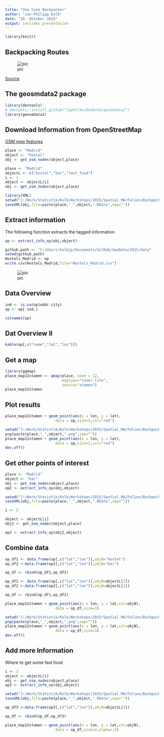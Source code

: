 ```yaml
---
title: "Use Case Backpacker"
author: "Jan-Philipp Kolb"
date: "20. Oktober 2015"
output: ioslides_presentation
---
```


```r
library(knitr)
```

## Backpacking Routes

![pic](http://www.indietraveller.co/wp-content/uploads/2014/11/download-930x473.jpg)

[Source](http://www.indietraveller.co/map-of-where-to-go-backpacking/)

## The geosmdata2 package

```r
library(devtools)
# devtools::install_github("Japhilko/GeoData/geosmdata2")
library(geosmdata2)
```

## Download Information from OpenStreetMap

[OSM map features](http://wiki.openstreetmap.org/wiki/Map_Features)

```r
place <- "Madrid"
object <- "hostel"
obj <- get_osm_nodes(object,place)
```



```r
place <- "Madrid"
objectL <- c("hostel","bar","fast_food")
i <- 1
object <- objectL[i]
obj <- get_osm_nodes(object,place)
```


```r
library(XML)
setwd("J:/Work/Statistik/Kolb/Workshops/2015/Spatial_MA/Folien/BackpackerExample/data")
saveXML(obj,file=paste(place,"_",object,".RData",sep=""))
```



## Extract information

The following function extracts the tagged information

```r
op <- extract_info_op(obj,object)
```

```r
github.path <- "C:/Users/kolbjp/Documents/GitHub/GeoData/2015/data"
setwd(github.path)
Hostels_Madrid <- op
write.csv(Hostels_Madrid,file="Hostels_Madrid.csv")
```



![pic](figure/OSMhostel.PNG) 


## Data Overview

```r
ind <- is.na(op$addr.city)
op <- op[-ind,]
```

```r
colnames(op)
```

## Dat Overview II

```r
kable(op[,c("name","lat","lon")])
```

## Get a map 

```r
library(ggmap)
place_map12stamen <- qmap(place, zoom = 12,
                          maptype="toner-lite",
                          source="stamen")
place_map12stamen
```

## Plot results

```r
place_map12stamen + geom_point(aes(x = lon, y = lat),
                       data = op,size=3,col="red") 
```



```r
setwd("J:/Work/Statistik/Kolb/Workshops/2015/Spatial_MA/Folien/BackpackerExample/figure")
png(paste(place,"_",object,".png",sep=""))
place_map12stamen + geom_point(aes(x = lon, y = lat),
                       data = op,size=3,col="red") 
dev.off()
```



## Get other points of interest

```r
place <- "Madrid"
object <- "bar"
obj <- get_osm_nodes(object,place)
op2 <- extract_info_op(obj,object)
```

```r
setwd("J:/Work/Statistik/Kolb/Workshops/2015/Spatial_MA/Folien/BackpackerExample/data")
saveXML(obj,file=paste(place,"_",object,".RData",sep=""))
```


```r
i <- 2

object <- objectL[i]
obj2 <- get_osm_nodes(object,place)

op2 <- extract_info_op(obj2,object)
```

## Combine data

```r
op_df1 <- data.frame(op[,c("lat","lon")],objN="hostel")
op_df2 <-data.frame(op2[,c("lat","lon")],objN="bar")

op_df <- rbind(op_df1,op_df2)
```


```r
op_df1 <- data.frame(op[,c("lat","lon")],objN=objectL[1])
op_df2 <-data.frame(op2[,c("lat","lon")],objN=objectL[2])

op_df <- rbind(op_df1,op_df2)
```


```r
place_map12stamen + geom_point(aes(x = lon, y = lat,col=objN),
                       data = op_df,size=3) 
```


```r
setwd("J:/Work/Statistik/Kolb/Workshops/2015/Spatial_MA/Folien/BackpackerExample/figure")
png(paste(place,"_",object,".png",sep=""))
place_map12stamen + geom_point(aes(x = lon, y = lat,col=objN),
                       data = op_df,size=3) 
dev.off()
```

## Add more Information 

Where to get some fast food

```r
i <- 3
object <- objectL[i]
obj <- get_osm_nodes(object,place)
op3 <- extract_info_op(obj,object)
```

```r
setwd("J:/Work/Statistik/Kolb/Workshops/2015/Spatial_MA/Folien/BackpackerExample/data")
saveXML(obj,file=paste(place,"_",object,".RData",sep=""))
```

```r
op_df3 <-data.frame(op3[,c("lat","lon")],objN=objectL[3])

op_df <- rbind(op_df,op_df3)
```

```r
place_map12stamen + geom_point(aes(x = lon, y = lat,col=objN),
                       data = op_df,size=2,alpha=.5) 
```
